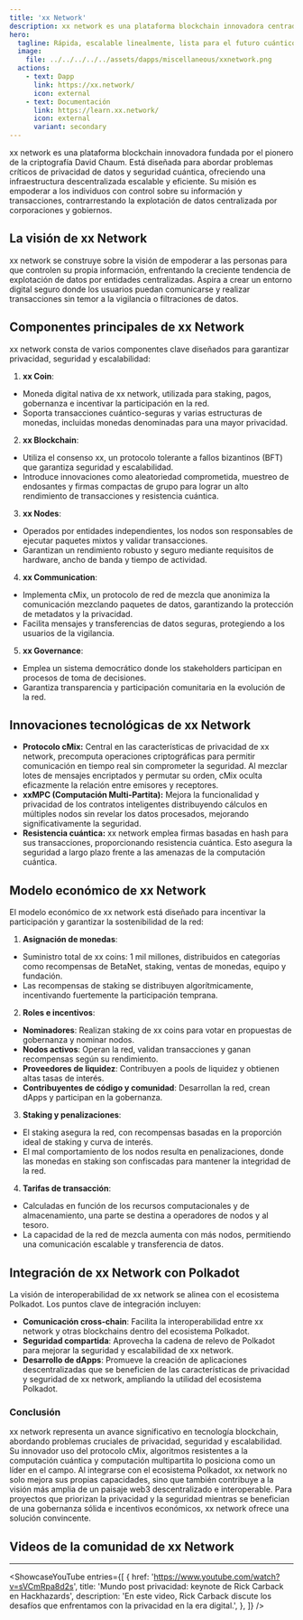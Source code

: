 ```yaml
---
title: 'xx Network'
description: xx network es una plataforma blockchain innovadora centrada en ofrecer privacidad, seguridad y descentralización incomparables.
hero:
  tagline: Rápida, escalable linealmente, lista para el futuro cuántico y de pila completa.
  image: 
    file: ../../../../../assets/dapps/miscellaneous/xxnetwork.png
  actions:
    - text: Dapp
      link: https://xx.network/
      icon: external
    - text: Documentación
      link: https://learn.xx.network/
      icon: external
      variant: secondary
---
```



xx network es una plataforma blockchain innovadora fundada por el pionero de la criptografía David Chaum. Está diseñada para abordar problemas críticos de privacidad de datos y seguridad cuántica, ofreciendo una infraestructura descentralizada escalable y eficiente. Su misión es empoderar a los individuos con control sobre su información y transacciones, contrarrestando la explotación de datos centralizada por corporaciones y gobiernos.

## La visión de xx Network
xx network se construye sobre la visión de empoderar a las personas para que controlen su propia información, enfrentando la creciente tendencia de explotación de datos por entidades centralizadas. Aspira a crear un entorno digital seguro donde los usuarios puedan comunicarse y realizar transacciones sin temor a la vigilancia o filtraciones de datos.

## Componentes principales de xx Network
xx network consta de varios componentes clave diseñados para garantizar privacidad, seguridad y escalabilidad:

1. **xx Coin**:
  - Moneda digital nativa de xx network, utilizada para staking, pagos, gobernanza e incentivar la participación en la red.
  - Soporta transacciones cuántico-seguras y varias estructuras de monedas, incluidas monedas denominadas para una mayor privacidad.
2. **xx Blockchain**:
  - Utiliza el consenso xx, un protocolo tolerante a fallos bizantinos (BFT) que garantiza seguridad y escalabilidad.
  - Introduce innovaciones como aleatoriedad comprometida, muestreo de endosantes y firmas compactas de grupo para lograr un alto rendimiento de transacciones y resistencia cuántica.
3. **xx Nodes**:
  - Operados por entidades independientes, los nodos son responsables de ejecutar paquetes mixtos y validar transacciones.
  - Garantizan un rendimiento robusto y seguro mediante requisitos de hardware, ancho de banda y tiempo de actividad.
4. **xx Communication**:
  - Implementa cMix, un protocolo de red de mezcla que anonimiza la comunicación mezclando paquetes de datos, garantizando la protección de metadatos y la privacidad.
  - Facilita mensajes y transferencias de datos seguras, protegiendo a los usuarios de la vigilancia.
5. **xx Governance**:
  - Emplea un sistema democrático donde los stakeholders participan en procesos de toma de decisiones.
  - Garantiza transparencia y participación comunitaria en la evolución de la red.

## Innovaciones tecnológicas de xx Network
- **Protocolo cMix:** Central en las características de privacidad de xx network, precomputa operaciones criptográficas para permitir comunicación en tiempo real sin comprometer la seguridad. Al mezclar lotes de mensajes encriptados y permutar su orden, cMix oculta eficazmente la relación entre emisores y receptores.
- **xxMPC (Computación Multi-Partita):** Mejora la funcionalidad y privacidad de los contratos inteligentes distribuyendo cálculos en múltiples nodos sin revelar los datos procesados, mejorando significativamente la seguridad.
- **Resistencia cuántica:** xx network emplea firmas basadas en hash para sus transacciones, proporcionando resistencia cuántica. Esto asegura la seguridad a largo plazo frente a las amenazas de la computación cuántica.

## Modelo económico de xx Network
El modelo económico de xx network está diseñado para incentivar la participación y garantizar la sostenibilidad de la red:
1. **Asignación de monedas**:
  - Suministro total de xx coins: 1 mil millones, distribuidos en categorías como recompensas de BetaNet, staking, ventas de monedas, equipo y fundación.
  - Las recompensas de staking se distribuyen algorítmicamente, incentivando fuertemente la participación temprana.
2. **Roles e incentivos**:
  - **Nominadores**: Realizan staking de xx coins para votar en propuestas de gobernanza y nominar nodos.
  - **Nodos activos**: Operan la red, validan transacciones y ganan recompensas según su rendimiento.
  - **Proveedores de liquidez**: Contribuyen a pools de liquidez y obtienen altas tasas de interés.
  - **Contribuyentes de código y comunidad**: Desarrollan la red, crean dApps y participan en la gobernanza.
3. **Staking y penalizaciones**:
  - El staking asegura la red, con recompensas basadas en la proporción ideal de staking y curva de interés.
  - El mal comportamiento de los nodos resulta en penalizaciones, donde las monedas en staking son confiscadas para mantener la integridad de la red.
4. **Tarifas de transacción**:
  - Calculadas en función de los recursos computacionales y de almacenamiento, una parte se destina a operadores de nodos y al tesoro.
  - La capacidad de la red de mezcla aumenta con más nodos, permitiendo una comunicación escalable y transferencia de datos.

## Integración de xx Network con Polkadot
La visión de interoperabilidad de xx network se alinea con el ecosistema Polkadot. Los puntos clave de integración incluyen:
- **Comunicación cross-chain**: Facilita la interoperabilidad entre xx network y otras blockchains dentro del ecosistema Polkadot.
- **Seguridad compartida**: Aprovecha la cadena de relevo de Polkadot para mejorar la seguridad y escalabilidad de xx network.
- **Desarrollo de dApps**: Promueve la creación de aplicaciones descentralizadas que se beneficien de las características de privacidad y seguridad de xx network, ampliando la utilidad del ecosistema Polkadot.

### Conclusión
xx network representa un avance significativo en tecnología blockchain, abordando problemas cruciales de privacidad, seguridad y escalabilidad. Su innovador uso del protocolo cMix, algoritmos resistentes a la computación cuántica y computación multipartita lo posiciona como un líder en el campo. Al integrarse con el ecosistema Polkadot, xx network no solo mejora sus propias capacidades, sino que también contribuye a la visión más amplia de un paisaje web3 descentralizado e interoperable. Para proyectos que priorizan la privacidad y la seguridad mientras se benefician de una gobernanza sólida e incentivos económicos, xx network ofrece una solución convincente.

## Videos de la comunidad de xx Network
------------
<ShowcaseYouTube
  entries={[
    {
        href: 'https://www.youtube.com/watch?v=sVCmRpa8d2s',
      title: 'Mundo post privacidad: keynote de Rick Carback en Hackhazards',
      description: 'En este video, Rick Carback discute los desafíos que enfrentamos con la privacidad en la era digital.',
    },
  ]} />
